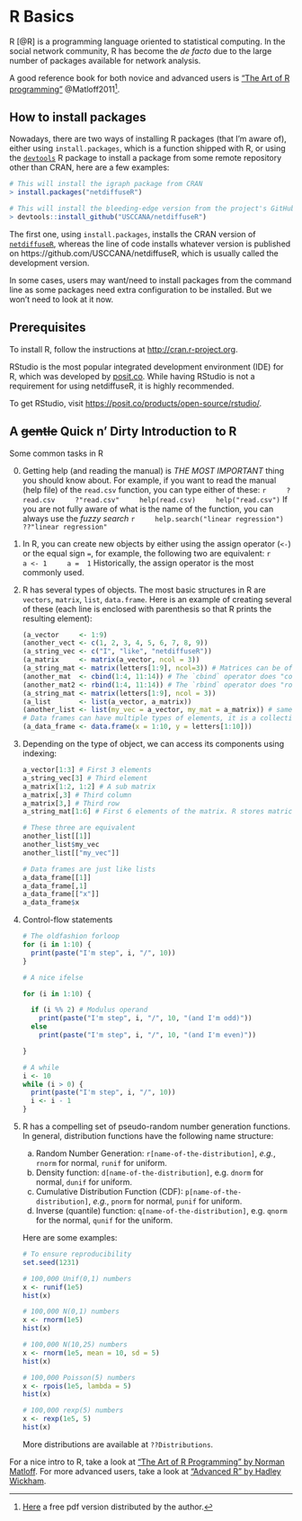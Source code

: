 # R Basics

R [@R] is a programming language oriented to statistical computing. In the social network community, R has become the *de facto* due to the large number of packages available for network analysis.

A good reference book for both novice and advanced users is ["The Art of R programming"](https://nostarch.com/artofr.htm) @Matloff2011[^matlof].

[^matlof]: [Here](http://heather.cs.ucdavis.edu/~matloff/145/PLN/RMaterials/NSPpart.pdf) a free pdf version distributed by the author.

## How to install packages

Nowadays, there are two ways of installing R packages (that I'm aware of), either using `install.packages`, which is a function shipped with R, or using the [`devtools`](https://cran.r-project.org/package=devtools) R package to install a package from some remote repository other than CRAN, here are a few examples:

```r
# This will install the igraph package from CRAN
> install.packages("netdiffuseR")

# This will install the bleeding-edge version from the project's GitHub repo!
> devtools::install_github("USCCANA/netdiffuseR")
```

The first one, using `install.packages`, installs the CRAN version of [`netdiffuseR`](https://r-project.org/package=netdiffuseR), whereas the line of code installs whatever version is published on https://github.com/USCCANA/netdiffuseR, which is usually called the development version.

In some cases, users may want/need to install packages from the command line as some packages need extra configuration to be installed. But we won't need to look at it now.

## Prerequisites

To install R, follow the instructions at [http://cran.r-project.org](http://cran.r-project.org).

RStudio is the most popular integrated development environment (IDE) for R, which was developed by [posit.co](https://posit.co){target="_blank"}. While having RStudio is not a requirement for using netdiffuseR, it is highly recommended.

To get RStudio, visit [https://posit.co/products/open-source/rstudio/](https://posit.co/products/open-source/rstudio/).

## A ~~gentle~~ Quick n' Dirty Introduction to R

Some common tasks in R

0.  Getting help (and reading the manual) is *THE MOST IMPORTANT* thing you should know about. For example, if you want to read the manual (help file) of the `read.csv` function, you can type either of these:
    ```r
    ?read.csv
    ?"read.csv"
    help(read.csv)
    help("read.csv")
    ```
    If you are not fully aware of what is the name of the function, you can always use the *fuzzy search*
    ```r
    help.search("linear regression")
    ??"linear regression"
    ```
    
    

1.  In R, you can create new objects by either using the assign operator (`<-`) or the equal sign `=`, for example, the following two are equivalent:
    ```r
    a <- 1
    a =  1
    ```
    Historically, the assign operator is the most commonly used.

2.  R has several types of objects. The most basic structures in R are `vectors`, `matrix`, `list`, `data.frame`. Here is an example of creating several of these (each line is enclosed with parenthesis so that R prints the resulting element):

    ```r
    (a_vector     <- 1:9)
    (another_vect <- c(1, 2, 3, 4, 5, 6, 7, 8, 9))
    (a_string_vec <- c("I", "like", "netdiffuseR"))
    (a_matrix     <- matrix(a_vector, ncol = 3))
    (a_string_mat <- matrix(letters[1:9], ncol=3)) # Matrices can be of strings too
    (another_mat  <- cbind(1:4, 11:14)) # The `cbind` operator does "column bind"
    (another_mat2 <- rbind(1:4, 11:14)) # The `rbind` operator does "row bind"
    (a_string_mat <- matrix(letters[1:9], ncol = 3))
    (a_list       <- list(a_vector, a_matrix))
    (another_list <- list(my_vec = a_vector, my_mat = a_matrix)) # same but with names!
    # Data frames can have multiple types of elements, it is a collection of lists
    (a_data_frame <- data.frame(x = 1:10, y = letters[1:10]))
    ```

3.  Depending on the type of object, we can access its components using indexing:
    ```r
    a_vector[1:3] # First 3 elements
    a_string_vec[3] # Third element
    a_matrix[1:2, 1:2] # A sub matrix
    a_matrix[,3] # Third column
    a_matrix[3,] # Third row
    a_string_mat[1:6] # First 6 elements of the matrix. R stores matrices by column.
    
    # These three are equivalent
    another_list[[1]]
    another_list$my_vec
    another_list[["my_vec"]]
    
    # Data frames are just like lists
    a_data_frame[[1]]
    a_data_frame[,1]
    a_data_frame[["x"]]
    a_data_frame$x
    ```
    
4.  Control-flow statements
    ```r
    # The oldfashion forloop
    for (i in 1:10) {
      print(paste("I'm step", i, "/", 10))
    }
    
    # A nice ifelse
    
    for (i in 1:10) {
      
      if (i %% 2) # Modulus operand
        print(paste("I'm step", i, "/", 10, "(and I'm odd)"))
      else
        print(paste("I'm step", i, "/", 10, "(and I'm even)"))
      
    }
    
    # A while
    i <- 10
    while (i > 0) {
      print(paste("I'm step", i, "/", 10))
      i <- i - 1
    }
    ```

5.  R has a compelling set of pseudo-random number generation functions. In general, distribution functions have the following name structure:

    a.  Random Number Generation: `r[name-of-the-distribution]`, *e.g.*, `rnorm` for normal, `runif` for uniform.
    b.  Density function: `d[name-of-the-distribution]`, e.g. `dnorm` for normal, `dunif` for uniform.
    c.  Cumulative Distribution Function (CDF): `p[name-of-the-distribution]`, *e.g.*, `pnorm` for normal, `punif` for uniform.
    d.  Inverse (quantile) function: `q[name-of-the-distribution]`, e.g. `qnorm` for the normal, `qunif` for the uniform.
    
    Here are some examples:
     
    ```r
    # To ensure reproducibility
    set.seed(1231)
    
    # 100,000 Unif(0,1) numbers
    x <- runif(1e5)
    hist(x)
    
    # 100,000 N(0,1) numbers
    x <- rnorm(1e5)
    hist(x)
    
    # 100,000 N(10,25) numbers
    x <- rnorm(1e5, mean = 10, sd = 5)
    hist(x)
    
    # 100,000 Poisson(5) numbers
    x <- rpois(1e5, lambda = 5)
    hist(x)
    
    # 100,000 rexp(5) numbers
    x <- rexp(1e5, 5)
    hist(x)
    ```
    
    More distributions are available at `??Distributions`.

For a nice intro to R, take a look at ["The Art of R Programming" by Norman Matloff](https://nostarch.com/artofr.htm). For more advanced users, take a look at ["Advanced R" by Hadley Wickham](http://adv-r.had.co.nz/).
